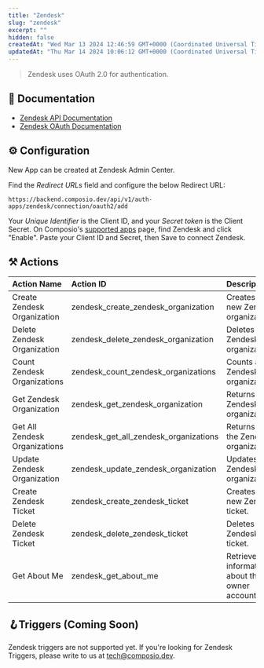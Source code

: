 ```yaml
---
title: "Zendesk"
slug: "zendesk"
excerpt: ""
hidden: false
createdAt: "Wed Mar 13 2024 12:46:59 GMT+0000 (Coordinated Universal Time)"
updatedAt: "Thu Mar 14 2024 10:06:12 GMT+0000 (Coordinated Universal Time)"
---
```


> Zendesk uses OAuth 2.0 for authentication.

## 📔 Documentation

- [Zendesk API Documentation](https://developer.zendesk.com/documentation/)
- [Zendesk OAuth Documentation](https://developer.zendesk.com/api-reference/sales-crm/authentication/introduction/#application-registration)

## ⚙️ Configuration

<Tip>New App can be created at Zendesk Admin Center.</Tip>

Find the _Redirect URLs_ field and configure the below Redirect URL:

```
https://backend.composio.dev/api/v1/auth-apps/zendesk/connection/oauth2/add
```

Your _Unique Identifier_ is the Client ID, and your _Secret token_ is the Client Secret. On Composio's [supported apps](https://app.composio.dev/apps) page, find Zendesk and click "Enable". Paste your Client ID and Secret, then Save to connect Zendesk.

## ⚒️ Actions


| Action Name                   | Action ID                             | Description                                    |
| :---------------------------- | :------------------------------------ | :--------------------------------------------- |
| Create Zendesk Organization   | zendesk_create_zendesk_organization   | Creates a new Zendesk organization.            |
| Delete Zendesk Organization   | zendesk_delete_zendesk_organization   | Deletes a Zendesk organization.                |
| Count Zendesk Organizations   | zendesk_count_zendesk_organizations   | Counts all the Zendesk organizations.          |
| Get Zendesk Organization      | zendesk_get_zendesk_organization      | Returns a Zendesk organization.                |
| Get All Zendesk Organizations | zendesk_get_all_zendesk_organizations | Returns all the Zendesk organizations.         |
| Update Zendesk Organization   | zendesk_update_zendesk_organization   | Updates a Zendesk organization.                |
| Create Zendesk Ticket         | zendesk_create_zendesk_ticket         | Creates a new Zendesk ticket.                  |
| Delete Zendesk Ticket         | zendesk_delete_zendesk_ticket         | Deletes a Zendesk ticket.                      |
| Get About Me                  | zendesk_get_about_me                  | Retrieves information about the owner account. |

## 🪝Triggers (Coming Soon)

Zendesk triggers are not supported yet. If you're looking for Zendesk Triggers, please write to us at [tech@composio.dev](mailto:tech@composio.dev).
